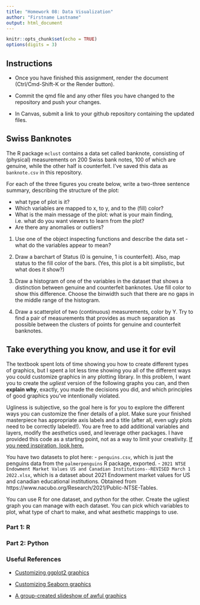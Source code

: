 ```yaml
---
title: "Homework 08: Data Visualization"
author: "Firstname Lastname"
output: html_document
---
```


```r
knitr::opts_chunk$set(echo = TRUE)
options(digits = 3)
```

## Instructions

- Once you have finished this assignment, render the document (Ctrl/Cmd-Shift-K or the Render button). 

- Commit the qmd file and any other files you have changed to the repository and push your changes.
- In Canvas, submit a link to your github repository containing the updated files.


## Swiss Banknotes

The R package `mclust` contains a data set called banknote, consisting of (physical) measurements on 200 Swiss bank notes, 100 of which are genuine, while the other half is counterfeit. I've saved this data as `banknote.csv` in this repository.

For each of the three figures you create below, write a two-three sentence summary, describing the structure of the plot: 

- what type of plot is it? 
- Which variables are mapped to x, to y, and to the (fill) color? 
- What is the main message of the plot: what is your main finding, i.e. what do you want viewers to learn from the plot? 
- Are there any anomalies or outliers?

1. Use one of the object inspecting functions and describe the data set - what do the variables appear to mean?



2. Draw a barchart of Status (0 is genuine, 1 is counterfeit). Also, map status to the fill color of the bars. (Yes, this plot is a bit simplistic, but what does it show?)


3. Draw a histogram of one of the variables in the dataset that shows a distinction between genuine and counterfeit banknotes. Use fill color to show this difference. Choose the binwidth such that there are no gaps in the middle range of the histogram.


4. Draw a scatterplot of two (continuous) measurements, color by Y. Try to find a pair of measurements that provides as much separation as possible between the clusters of points for genuine and counterfeit banknotes.


## Take everything you know, and use it for evil

The textbook spent lots of time showing you how to create different types of graphics, but I spent a lot less time showing you all of the different ways you could customize graphics in any plotting library. In this problem, I want you to create the *ugliest* version of the following graphs you can, and then **explain why**, exactly, you made the decisions you did, and which principles of good graphics you've intentionally violated. 

Ugliness is subjective, so the goal here is for you to explore the different ways you can customize the finer details of a plot. Make sure your finished masterpiece has appropriate axis labels and a title (after all, even ugly plots need to be correctly labeled!). You are free to add additional variables and layers, modify the aesthetics used, and leverage other packages. I have provided this code as a starting point, not as a way to limit your creativity. [If you need inspiration, look here.](https://www.allisonhorst.com/post/do-your-worst/)

You have two datasets to plot here:
- `penguins.csv`, which is just the penguins data from the `palmerpenguins` R package, exported.
- `2021 NTSE Endowment Market Values US and Canadian Institutions--REVISED March 1 2022.xlsx`, which is a dataset about 2021 Endowment market values for US and canadian educational institutions. Obtained from https://www.nacubo.org/Research/2021/Public-NTSE-Tables.

You can use R for one dataset, and python for the other. Create the ugliest graph you can manage with each dataset. You can pick which variables to plot, what type of chart to make, and what aesthetic mappings to use.

### Part 1: R

### Part 2: Python





### Useful References

- [Customizing ggplot2 graphics](http://r-statistics.co/Complete-Ggplot2-Tutorial-Part2-Customizing-Theme-With-R-Code.html)

- [Customizing Seaborn graphics](https://towardsdatascience.com/all-the-ways-you-can-customize-your-charts-and-graphs-in-seaborn-9be90fa6f5b5)

- [A group-created slideshow of awful graphics](https://docs.google.com/presentation/d/1ixRsGI8BWgT2zA5AbB61eMLUbJgObvBCZt-OnZDzvX4/edit?usp=sharing)



